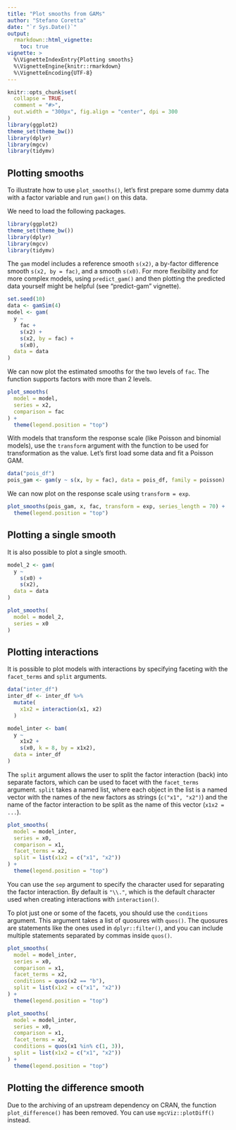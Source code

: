 ```yaml
---
title: "Plot smooths from GAMs"
author: "Stefano Coretta"
date: "`r Sys.Date()`"
output:
  rmarkdown::html_vignette:
    toc: true
vignette: >
  %\VignetteIndexEntry{Plotting smooths}
  %\VignetteEngine{knitr::rmarkdown}
  %\VignetteEncoding{UTF-8}
---
```


```r
knitr::opts_chunk$set(
  collapse = TRUE,
  comment = "#>",
  out.width = "300px", fig.align = "center", dpi = 300
)
library(ggplot2)
theme_set(theme_bw())
library(dplyr)
library(mgcv)
library(tidymv)
```

## Plotting smooths

To illustrate how to use `plot_smooths()`, let's first prepare some dummy data with a factor variable and run `gam()` on this data.

We need to load the following packages.

```r
library(ggplot2)
theme_set(theme_bw())
library(dplyr)
library(mgcv)
library(tidymv)
```

The `gam` model includes a reference smooth `s(x2)`, a by-factor difference smooth `s(x2, by = fac)`, and a smooth `s(x0)`. For more flexibility and for more complex models, using `predict_gam()` and then plotting the predicted data yourself might be helpful (see "predict-gam" vignette).

```r
set.seed(10)
data <- gamSim(4)
model <- gam(
  y ~
    fac +
    s(x2) +
    s(x2, by = fac) +
    s(x0),
  data = data
)
```

We can now plot the estimated smooths for the two levels of `fac`.
The function supports factors with more than 2 levels.

```r
plot_smooths(
  model = model,
  series = x2,
  comparison = fac
) +
  theme(legend.position = "top")
```

With models that transform the response scale (like Poisson and binomial models), use the `transform` argument with the function to be used for transformation as the value.
Let's first load some data and fit a Poisson GAM.

```r
data("pois_df")
pois_gam <- gam(y ~ s(x, by = fac), data = pois_df, family = poisson)
```

We can now plot on the response scale using `transform = exp`.

```r
plot_smooths(pois_gam, x, fac, transform = exp, series_length = 70) +
  theme(legend.position = "top")
```

## Plotting a single smooth

It is also possible to plot a single smooth.

```r
model_2 <- gam(
  y ~
    s(x0) +
    s(x2),
  data = data
)

plot_smooths(
  model = model_2,
  series = x0
)
```

## Plotting interactions

It is possible to plot models with interactions by specifying faceting with the `facet_terms` and `split` arguments.

```r
data("inter_df")
inter_df <- inter_df %>%
  mutate(
    x1x2 = interaction(x1, x2)
  )

model_inter <- bam(
  y ~
    x1x2 +
    s(x0, k = 8, by = x1x2),
  data = inter_df
)
```

The `split` argument allows the user to split the factor interaction (back) into separate factors, which can be used to facet with the `facet_terms` argument.
`split` takes a named list, where each object in the list is a named vector with the names of the new factors as strings (`c("x1", "x2")`) and the name of the factor interaction to be split as the name of this vector (`x1x2 = ...`).

```r
plot_smooths(
  model = model_inter,
  series = x0,
  comparison = x1,
  facet_terms = x2,
  split = list(x1x2 = c("x1", "x2"))
) +
  theme(legend.position = "top")
```

You can use the `sep` argument to specify the character used for separating the factor interaction.
By default is `"\\."`, which is the default character used when creating interactions with `interaction()`.

To plot just one or some of the facets, you should use the `conditions` argument.
This argument takes a list of quosures with `quos()`.
The quosures are statements like the ones used in `dplyr::filter()`, and you can include multiple statements separated by commas inside `quos()`.

```r
plot_smooths(
  model = model_inter,
  series = x0,
  comparison = x1,
  facet_terms = x2,
  conditions = quos(x2 == "b"),
  split = list(x1x2 = c("x1", "x2"))
) +
  theme(legend.position = "top")
```

```r
plot_smooths(
  model = model_inter,
  series = x0,
  comparison = x1,
  facet_terms = x2,
  conditions = quos(x1 %in% c(1, 3)),
  split = list(x1x2 = c("x1", "x2"))
) +
  theme(legend.position = "top")
```

## Plotting the difference smooth

Due to the archiving of an upstream dependency on CRAN, the function `plot_difference()` has been removed.
You can use `mgcViz::plotDiff()` instead.
